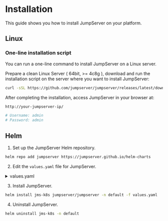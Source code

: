 # Installation

This guide shows you how to install JumpServer on your platform.

## Linux
### One-line installation script 

You can run a one-line command to install JumpServer on a Linux server. 

Prepare a clean Linux Server ( 64bit, >= 4c8g ), download and run the installation script on the server where you want to install JumpServer:

```sh
curl -sSL https://github.com/jumpserver/jumpserver/releases/latest/download/quick_start.sh | bash
```

After completing the installation, access JumpServer in your browser at: <br/>
```sh
http://your-jumpserver-ip/

# Username: admin
# Password: admin
```

## Helm

1. Set up the JumpServer Helm repository.
```sh copy
helm repo add jumpserver https://jumpserver.github.io/helm-charts
```

2. Edit the `values.yaml` file for JumpServer.
<details>

<summary>values.yaml</summary>

```yaml copy
# Template https://github.com/jumpserver/helm-charts/blob/main/charts/jumpserver/values.yaml
# Default values for jumpserver.
# This is a YAML-formatted file.
# Declare variables to be passed into your templates.

nameOverride: ""
fullnameOverride: ""

## @param global.imageRegistry Global Docker image registry
## @param global.imagePullSecrets Global Docker registry secret names as an array
## @param global.storageClass Global StorageClass for Persistent Volume(s)
## @param global.redis.password Global Redis&trade; password (overrides `auth.password`)
##
global:
  imageRegistry: ghcr.io
  imageOwner: jumpserver
  ## E.g.
  #  imagePullSecrets:
  #  - myRegistryKeySecretName
  ##
  imagePullSecrets: []
  storageClass: ""

## Please configure your MySQL server first
## Jumpserver will not start the external MySQL server.
##
externalDatabase:
  engine: mysql
  host: localhost
  port: 3306
  user: root
  password: ""
  database: jumpserver

## Please configure your Redis server first
## Jumpserver will not start the external Redis server.
##
externalSentinel: {}
  # hosts: mymaster/localhost:26379,localhost:26380,localhost:26381
  # password: ""
  # socketTimeout: 5

## Sentinel or Redis one of them must be configured.

externalRedis:
  host: localhost
  port: 6379
  password: ""

serviceAccount:
  ## Specifies whether a service account should be created
  create: false
  ## The name of the service account to use.
  ## If not set and create is true, a name is generated using the fullname template
  name:

ingress:
  enabled: true
  annotations:
    # kubernetes.io/tls-acme: "true"
    kubernetes.io/ingress.class: nginx
    nginx.ingress.kubernetes.io/proxy-body-size: "4096m"
    nginx.ingress.kubernetes.io/server-snippets: |
      proxy_set_header Upgrade "websocket";
      proxy_set_header Connection "Upgrade";
      proxy_set_header X-Forwarded-For $proxy_add_x_forwarded_for;

  hosts:
    - "test.jumpserver.org"
  tls: []
  #  - secretName: chart-example-tls
  #    hosts:
  #      - chart-example.local

core:
  enabled: true

  labels:
    app.jumpserver.org/name: jms-core

  config:
    ## Generate a new random secret key by execute `cat /dev/urandom | tr -dc A-Za-z0-9 | head -c 50`
    secretKey: ""
    ## Generate a new random bootstrap token by execute `cat /dev/urandom | tr -dc A-Za-z0-9 | head -c 24`
    bootstrapToken: ""
    ## Enabled it for debug
    debug: false
    log:
      level: ERROR

  replicaCount: 1

  image:
    registry: docker.io
    pullPolicy: IfNotPresent

  env:
    ## See: https://docs.jumpserver.org/zh/master/admin-guide/env/#core
    SESSION_EXPIRE_AT_BROWSER_CLOSE: true
    # SESSION_COOKIE_AGE: 86400
    # SECURITY_VIEW_AUTH_NEED_MFA: true
    ## Django CSRF_TRUSTED_ORIGINS need to be set to the domain name of the jumpserver (https://docs.jumpserver.org/zh/v3/installation/upgrade_notice/)
    # DOMAINS: "demo.jumpserver.org:443, 172.17.200.11:80"

  livenessProbe:
    initialDelaySeconds: 90
    failureThreshold: 3
    timeoutSeconds: 5
    exec:
      command:
      - curl
      - -fsL
      - http://localhost:8080/api/health/

  podSecurityContext: {}
    # fsGroup: 2000

  securityContext: {}
    # capabilities:
    #   drop:
    #   - ALL
    # readOnlyRootFilesystem: true
    # runAsNonRoot: true
    # runAsUser: 1000

  service:
    type: ClusterIP
    web:
      port: 8080

  resources: {}
    ## We usually recommend not to specify default resources and to leave this as a conscious
    ## choice for the user. This also increases chances charts run on environments with little
    ## resources, such as Minikube. If you do want to specify resources, uncomment the following
    ## lines, adjust them as necessary, and remove the curly braces after 'resources:'.
    # limits:
    #   cpu: 1000m
    #   memory: 2048Mi
    # requests:
    #   cpu: 500m
    #   memory: 1024Mi

  persistence:
    storageClassName: jumpserver-data
    accessModes:
      - ReadWriteMany
    size: 100Gi
    annotations:
      "helm.sh/resource-policy": keep
    finalizers:
      - kubernetes.io/pvc-protection
    # subPath: ""
    # existingClaim: ""

  volumeMounts: []

  volumes: []

  nodeSelector: {}

  tolerations: []

  affinity: {}

koko:
  enabled: true

  labels:
    app.jumpserver.org/name: jms-koko

  config:
    log:
      level: ERROR

  replicaCount: 1

  image:
    registry: docker.io
    pullPolicy: IfNotPresent

  env: []
    ## See: https://docs.jumpserver.org/zh/master/admin-guide/env/#koko
    # LANGUAGE_CODE: zh
    # REUSE_CONNECTION: true
    # ENABLE_LOCAL_PORT_FORWARD: true
    # ENABLE_VSCODE_SUPPORT: true

  livenessProbe:
    initialDelaySeconds: 10
    failureThreshold: 3
    timeoutSeconds: 5
    httpGet:
      path: /koko/health/
      port: web

  podSecurityContext: {}
    # fsGroup: 2000

  securityContext:
    privileged: true
    # capabilities:
    #   drop:
    #   - ALL
    # readOnlyRootFilesystem: true
    # runAsNonRoot: true
    # runAsUser: 1000

  service:
    type: ClusterIP
    web:
      port: 5000
    ssh:
      port: 2222

  resources: {}
    ## We usually recommend not to specify default resources and to leave this as a conscious
    ## choice for the user. This also increases chances charts run on environments with little
    ## resources, such as Minikube. If you do want to specify resources, uncomment the following
    ## lines, adjust them as necessary, and remove the curly braces after 'resources:'.
    # limits:
    #   cpu: 100m
    #   memory: 128Mi
    # requests:
    #   cpu: 100m
    #   memory: 128Mi

  persistence:
    storageClassName: jumpserver-data
    accessModes:
      - ReadWriteMany
    size: 10Gi
    annotations:
      "helm.sh/resource-policy": keep
    finalizers:
      - kubernetes.io/pvc-protection
    # subPath: ""
    # existingClaim: ""

  volumeMounts: []

  volumes: []

  nodeSelector: {}

  tolerations: []

  affinity: {}

lion:
  enabled: true

  labels:
    app.jumpserver.org/name: jms-lion

  config:
    log:
      level: ERROR

  replicaCount: 1

  image:
    registry: docker.io
    pullPolicy: IfNotPresent

  env:
    ## See: https://docs.jumpserver.org/zh/master/admin-guide/env/#lion
    JUMPSERVER_ENABLE_FONT_SMOOTHING: true
    # JUMPSERVER_COLOR_DEPTH: 32
    # JUMPSERVER_ENABLE_WALLPAPER: true
    # JUMPSERVER_ENABLE_THEMING: true
    # JUMPSERVER_ENABLE_FULL_WINDOW_DRAG: true
    # JUMPSERVER_ENABLE_DESKTOP_COMPOSITION: true
    # JUMPSERVER_ENABLE_MENU_ANIMATIONS: true

  livenessProbe:
    initialDelaySeconds: 90
    failureThreshold: 3
    timeoutSeconds: 5
    httpGet:
      path: /lion/health/
      port: web

  podSecurityContext: {}
    # fsGroup: 2000

  securityContext: {}
    # capabilities:
    #   drop:
    #   - ALL
    # readOnlyRootFilesystem: true
    # runAsNonRoot: true
    # runAsUser: 1000

  service:
    type: ClusterIP
    web:
      port: 8081

  resources: {}
    ## We usually recommend not to specify default resources and to leave this as a conscious
    ## choice for the user. This also increases chances charts run on environments with little
    ## resources, such as Minikube. If you do want to specify resources, uncomment the following
    ## lines, adjust them as necessary, and remove the curly braces after 'resources:'.
    # limits:
    #   cpu: 100m
    #   memory: 512Mi
    # requests:
    #   cpu: 100m
    #   memory: 512Mi

  persistence:
    storageClassName: jumpserver-data
    accessModes:
      - ReadWriteMany
    size: 50Gi
    annotations:
      "helm.sh/resource-policy": keep
    finalizers:
      - kubernetes.io/pvc-protection
    # subPath: ""
    # existingClaim: ""

  volumeMounts: []

  volumes: []

  nodeSelector: {}

  tolerations: []

  affinity: {}

magnus:
  enabled: true

  labels:
    app.jumpserver.org/name: jms-magnus

  config:
    log:
      level: ERROR

  replicaCount: 1

  image:
    registry: docker.io
    pullPolicy: IfNotPresent

  env: []

  livenessProbe:
    initialDelaySeconds: 10
    failureThreshold: 3
    timeoutSeconds: 5
    tcpSocket:
      port: 9090

  podSecurityContext: {}
    # fsGroup: 2000

  securityContext: {}
    # capabilities:
    #   drop:
    #   - ALL
    # readOnlyRootFilesystem: true
    # runAsNonRoot: true
    # runAsUser: 1000

  service:
    type: ClusterIP
    mysql:
      port: 33061
    mariadb:
      port: 33062
    redis:
      port: 63790
    postgresql:
      port: 54320
    sqlserver:
      port: 14330
    oracle:
      ports: 30000-30100

  resources: {}
    ## We usually recommend not to specify default resources and to leave this as a conscious
    ## choice for the user. This also increases chances charts run on environments with little
    ## resources, such as Minikube. If you do want to specify resources, uncomment the following
    ## lines, adjust them as necessary, and remove the curly braces after 'resources:'.
    # limits:
    #   cpu: 100m
    #   memory: 512Mi
    # requests:
    #   cpu: 100m
    #   memory: 512Mi

  persistence:
    storageClassName: jumpserver-data
    accessModes:
      - ReadWriteMany
    size: 10Gi
    annotations:
      "helm.sh/resource-policy": keep
    finalizers:
      - kubernetes.io/pvc-protection
    # subPath: ""
    # existingClaim: ""

  volumeMounts: []

  volumes: []

  nodeSelector: {}

  tolerations: []

  affinity: {}

chen:
  enabled: true

  labels:
    app.jumpserver.org/name: jms-chen

  config:
    log:
      level: ERROR

  replicaCount: 1

  image:
    registry: docker.io
    pullPolicy: IfNotPresent

  env: []

  livenessProbe:
    initialDelaySeconds: 60
    failureThreshold: 3
    timeoutSeconds: 5
    tcpSocket:
      port: web

  podSecurityContext: {}
    # fsGroup: 2000

  securityContext: {}
    # capabilities:
    #   drop:
    #   - ALL
    # readOnlyRootFilesystem: true
    # runAsNonRoot: true
    # runAsUser: 1000

  service:
    type: ClusterIP
    web:
      port: 8082

  resources: {}
    ## We usually recommend not to specify default resources and to leave this as a conscious
    ## choice for the user. This also increases chances charts run on environments with little
    ## resources, such as Minikube. If you do want to specify resources, uncomment the following
    ## lines, adjust them as necessary, and remove the curly braces after 'resources:'.
    # limits:
    #   cpu: 100m
    #   memory: 128Mi
    # requests:
    #   cpu: 100m
    #   memory: 128Mi

  persistence:
    storageClassName: jumpserver-data
    accessModes:
      - ReadWriteMany
    size: 10Gi
    annotations:
      "helm.sh/resource-policy": keep
    finalizers:
      - kubernetes.io/pvc-protection
    # subPath: ""
    # existingClaim: ""

  volumeMounts: []

  volumes: []

  nodeSelector: {}

  tolerations: []

  affinity: {}

kael:
  enabled: true

  labels:
    app.jumpserver.org/name: jms-kael

  config:
    log:
      level: ERROR

  replicaCount: 1

  image:
    registry: docker.io
    pullPolicy: IfNotPresent

  env: []

  livenessProbe:
    initialDelaySeconds: 10
    failureThreshold: 3
    timeoutSeconds: 5
    httpGet:
      path: /kael/health/
      port: web

  podSecurityContext: {}
    # fsGroup: 2000

  securityContext: {}
    # capabilities:
    #   drop:
    #   - ALL
    # readOnlyRootFilesystem: true
    # runAsNonRoot: true
    # runAsUser: 1000

  service:
    type: ClusterIP
    web:
      port: 8083

  resources: {}
    ## We usually recommend not to specify default resources and to leave this as a conscious
    ## choice for the user. This also increases chances charts run on environments with little
    ## resources, such as Minikube. If you do want to specify resources, uncomment the following
    ## lines, adjust them as necessary, and remove the curly braces after 'resources:'.
    # limits:
    #   cpu: 100m
    #   memory: 128Mi
    # requests:
    #   cpu: 100m
    #   memory: 128Mi

  persistence:
    storageClassName: jumpserver-data
    accessModes:
      - ReadWriteMany
    size: 10Gi
    annotations:
      "helm.sh/resource-policy": keep
    finalizers:
      - kubernetes.io/pvc-protection
    # subPath: ""
    # existingClaim: ""

  volumeMounts: []

  volumes: []

  nodeSelector: {}

  tolerations: []

  affinity: {}

xpack:
  enabled: false

xrdp:
  labels:
    app.jumpserver.org/name: jms-xrdp

  config:
    log:
      level: ERROR

  replicaCount: 1

  image:
    registry: registry.fit2cloud.com
    pullPolicy: IfNotPresent

  env: []

  livenessProbe:
    initialDelaySeconds: 10
    failureThreshold: 3
    timeoutSeconds: 5
    tcpSocket:
      port: rdp

  podSecurityContext: {}
    # fsGroup: 2000

  securityContext: {}
    # capabilities:
    #   drop:
    #   - ALL
    # readOnlyRootFilesystem: true
    # runAsNonRoot: true
    # runAsUser: 1000

  service:
    type: ClusterIP
    rdp:
      port: 3390

  resources: {}
    ## We usually recommend not to specify default resources and to leave this as a conscious
    ## choice for the user. This also increases chances charts run on environments with little
    ## resources, such as Minikube. If you do want to specify resources, uncomment the following
    ## lines, adjust them as necessary, and remove the curly braces after 'resources:'.
    # limits:
    #   cpu: 100m
    #   memory: 128Mi
    # requests:
    #   cpu: 100m
    #   memory: 128Mi

  persistence:
    storageClassName: jumpserver-data
    accessModes:
      - ReadWriteMany
    size: 50Gi
    annotations:
      "helm.sh/resource-policy": keep
    finalizers:
      - kubernetes.io/pvc-protection
    # subPath: ""
    # existingClaim: ""

  volumeMounts: []

  volumes: []

  nodeSelector: {}

  tolerations: []

  affinity: {}

razor:
  labels:
    app.jumpserver.org/name: jms-razor

  config:
    log:
      level: ERROR

  replicaCount: 1

  image:
    registry: registry.fit2cloud.com
    pullPolicy: IfNotPresent

  env: []

  livenessProbe:
    initialDelaySeconds: 10
    failureThreshold: 3
    timeoutSeconds: 5
    tcpSocket:
      port: rdp

  podSecurityContext: {}
    # fsGroup: 2000

  securityContext: {}
    # capabilities:
    #   drop:
    #   - ALL
    # readOnlyRootFilesystem: true
    # runAsNonRoot: true
    # runAsUser: 1000

  service:
    type: ClusterIP
    rdp:
      port: 3389

  resources: {}
    ## We usually recommend not to specify default resources and to leave this as a conscious
    ## choice for the user. This also increases chances charts run on environments with little
    ## resources, such as Minikube. If you do want to specify resources, uncomment the following
    ## lines, adjust them as necessary, and remove the curly braces after 'resources:'.
    # limits:
    #   cpu: 100m
    #   memory: 128Mi
    # requests:
    #   cpu: 100m
    #   memory: 128Mi

  persistence:
    storageClassName: jumpserver-data
    accessModes:
      - ReadWriteMany
    size: 50Gi
    annotations:
      "helm.sh/resource-policy": keep
    finalizers:
      - kubernetes.io/pvc-protection
    # subPath: ""
    # existingClaim: ""

  volumeMounts: []

  volumes: []

  nodeSelector: {}

  tolerations: []

  affinity: {}

video:
  labels:
    app.jumpserver.org/name: jms-video

  config:
    log:
      level: ERROR

  replicaCount: 1

  image:
    registry: registry.fit2cloud.com
    pullPolicy: IfNotPresent

  env: []

  livenessProbe:
    initialDelaySeconds: 10
    failureThreshold: 3
    timeoutSeconds: 5
    httpGet:
      path: /video-worker/health/
      port: web

  podSecurityContext: {}
    # fsGroup: 2000

  securityContext: {}
    # capabilities:
    #   drop:
    #   - ALL
    # readOnlyRootFilesystem: true
    # runAsNonRoot: true
    # runAsUser: 1000

  service:
    service:
    type: ClusterIP
    web:
      port: 9000

  resources: {}
    ## We usually recommend not to specify default resources and to leave this as a conscious
    ## choice for the user. This also increases chances charts run on environments with little
    ## resources, such as Minikube. If you do want to specify resources, uncomment the following
    ## lines, adjust them as necessary, and remove the curly braces after 'resources:'.
    # limits:
    #   cpu: 100m
    #   memory: 128Mi
    # requests:
    #   cpu: 100m
    #   memory: 128Mi

  persistence:
    storageClassName: jumpserver-data
    accessModes:
      - ReadWriteMany
    size: 50Gi
    annotations:
      "helm.sh/resource-policy": keep
    finalizers:
      - kubernetes.io/pvc-protection
    # subPath: ""
    # existingClaim: ""

  volumeMounts: []

  volumes: []

  nodeSelector: {}

  tolerations: []

  affinity: {}

web:
  enabled: true

  labels:
    app.jumpserver.org/name: jms-web

  replicaCount: 1

  image:
    registry: docker.io
    pullPolicy: IfNotPresent

  env:
    # nginx client_max_body_size, default 4G
    CLIENT_MAX_BODY_SIZE: 4096m
    ## See: https://github.com/jumpserver/docker-web/blob/master/init.sh#L37
    # USE_LB: 1, then nginx use 'proxy_set_header X-Forwarded-For $remote_addr'
    # USE_LB: 0, then nginx use 'proxy_set_header X-Forwarded-For $proxy_add_x_forwarded_for'
    USE_LB: 0

  livenessProbe:
    initialDelaySeconds: 10
    failureThreshold: 3
    timeoutSeconds: 5
    httpGet:
      path: /api/health/
      port: web

  podSecurityContext: {}
    # fsGroup: 2000

  securityContext: {}
    # capabilities:
    #   drop:
    #   - ALL
    # readOnlyRootFilesystem: true
    # runAsNonRoot: true
    # runAsUser: 1000

  service:
    type: ClusterIP
    web:
      port: 80

  resources: {}
    ## We usually recommend not to specify default resources and to leave this as a conscious
    ## choice for the user. This also increases chances charts run on environments with little
    ## resources, such as Minikube. If you do want to specify resources, uncomment the following
    ## lines, adjust them as necessary, and remove the curly braces after 'resources:'.
    # limits:
    #   cpu: 100m
    #   memory: 128Mi
    # requests:
    #   cpu: 100m
    #   memory: 128Mi

  persistence:
    storageClassName: jumpserver-data
    accessModes:
      - ReadWriteMany
    size: 1Gi
    annotations:
      "helm.sh/resource-policy": keep
    finalizers:
      - kubernetes.io/pvc-protection
    # subPath: ""
    # existingClaim: ""

  volumeMounts: []

  volumes: []

  nodeSelector: {}

  tolerations: []

  affinity: {}

```
</details>

3. Install JumpServer.
```sh copy
helm install jms-k8s jumpserver/jumpserver -n default -f values.yaml
```

4. Uninstall JumpServer.
```sh copy
helm uninstall jms-k8s -n default
```